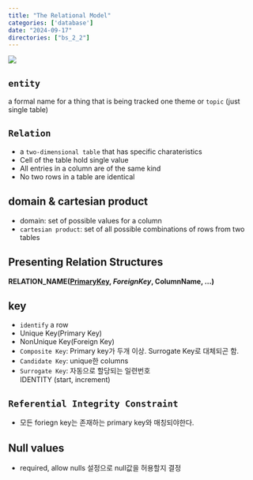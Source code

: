 ```yaml
---
title: "The Relational Model"
categories: ['database']
date: "2024-09-17"
directories: ["bs_2_2"]
---
```


![](/img/db-thumb.jpg){.post-thumbnail}

## `entity`
a formal name for a thing that is being tracked one theme or `topic` (just single table)

## `Relation`
- a `two-dimensional table` that has specific charateristics
- Cell of the table hold single value
- All entries in a column are of the same kind
- No two rows in a table are identical

## domain & cartesian product
- domain: set of possible values for a column
- `cartesian product`: set of all possible combinations of rows from two tables

## Presenting Relation Structures
**RELATION_NAME(<u>PrimaryKey</u>, *ForeignKey*, ColumnName, ...)**

## key
- `identify` a row
- Unique Key(Primary Key)
- NonUnique Key(Foreign Key)
- `Composite Key`: Primary key가 두개 이상. Surrogate Key로 대체되곤 함.
- `Candidate Key`: unique한 columns
- `Surrogate Key`: 자동으로 할당되는 일련번호  
  IDENTITY (start, increment)

## `Referential Integrity Constraint`
- 모든 foriegn key는 존재하는 primary key와 매칭되야한다.

## Null values
- required, allow nulls 설정으로 null값을 허용할지 결정
